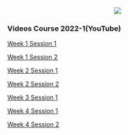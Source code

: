 
<center> ![](https://www.dropbox.com/s/lhzsrh8h602rfbp/Imagen9.png?dl=1) </center>


### Videos Course 2022-1(YouTube)

[Week 1 Session 1](https://www.youtube.com/watch?v=IJngY9bf5bs&list=PLgciul2KicVRyqDEOmRSMoAGafc2uRNUL)

[Week 1 Session 2](https://www.youtube.com/watch?v=o_nvZEXE3kc&list=PLgciul2KicVRyqDEOmRSMoAGafc2uRNUL&index=2)

[Week 2 Session 1](https://www.youtube.com/watch?v=s-q2Rc1GhDA)

[Week 2 Session 2](https://www.youtube.com/watch?v=qrNQxQrUYJk)

[Week 3 Session 1](https://www.youtube.com/watch?v=wDn_rGBhQ40)

[Week 4 Session 1](https://www.youtube.com/watch?v=quDudlxB6TA)

[Week 4 Session 2](https://www.youtube.com/watch?v=7YPl2SJmbHE)